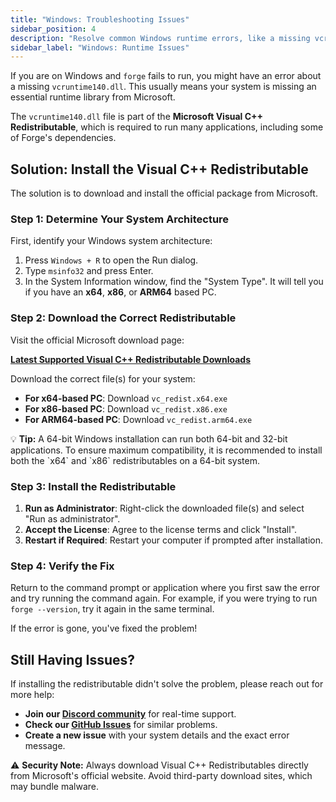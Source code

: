 ```yaml
---
title: "Windows: Troubleshooting Issues"
sidebar_position: 4
description: "Resolve common Windows runtime errors, like a missing vcruntime140.dll or other issues, by installing the Microsoft Visual C++ Redistributable."
sidebar_label: "Windows: Runtime Issues"
---
```


If you are on Windows and `forge` fails to run, you might have an error about a missing `vcruntime140.dll`. This usually means your system is missing an essential runtime library from Microsoft.

The `vcruntime140.dll` file is part of the **Microsoft Visual C++ Redistributable**, which is required to run many applications, including some of Forge's dependencies.

## Solution: Install the Visual C++ Redistributable

The solution is to download and install the official package from Microsoft.

### Step 1: Determine Your System Architecture

First, identify your Windows system architecture:

1.  Press `Windows + R` to open the Run dialog.
2.  Type `msinfo32` and press Enter.
3.  In the System Information window, find the "System Type". It will tell you if you have an **x64**, **x86**, or **ARM64** based PC.

### Step 2: Download the Correct Redistributable

Visit the official Microsoft download page:

**[Latest Supported Visual C++ Redistributable Downloads](https://learn.microsoft.com/en-us/cpp/windows/latest-supported-vc-redist?view=msvc-170)**

Download the correct file(s) for your system:

- **For x64-based PC**: Download `vc_redist.x64.exe`
- **For x86-based PC**: Download `vc_redist.x86.exe`
- **For ARM64-based PC**: Download `vc_redist.arm64.exe`

<div className="rounded-md border border-blue-300 bg-blue-50 px-4 py-2 mt-3 text-blue-900 text-sm flex items-start gap-2">
  <span className="mt-1 mr-2">💡</span>
  <span>
    <strong>Tip:</strong> A 64-bit Windows installation can run both 64-bit and 32-bit applications. To ensure maximum
    compatibility, it is recommended to install both the `x64` and `x86` redistributables on a 64-bit system.
  </span>
</div>

### Step 3: Install the Redistributable

1.  **Run as Administrator**: Right-click the downloaded file(s) and select "Run as administrator".
2.  **Accept the License**: Agree to the license terms and click "Install".
3.  **Restart if Required**: Restart your computer if prompted after installation.

### Step 4: Verify the Fix

Return to the command prompt or application where you first saw the error and try running the command again. For example, if you were trying to run `forge --version`, try it again in the same terminal.

If the error is gone, you've fixed the problem!

## Still Having Issues?

If installing the redistributable didn't solve the problem, please reach out for more help:

- **Join our [Discord community](https://discord.gg/kRZBPpkgwq)** for real-time support.
- **Check our [GitHub Issues](https://github.com/antinomyhq/forge/issues)** for similar problems.
- **Create a new issue** with your system details and the exact error message.

<div className="rounded-md border border-amber-300 bg-amber-50 px-4 py-2 mt-3 text-amber-900 text-sm flex items-start gap-2">
  <span className="mt-1 mr-2">⚠️</span>
  <span>
    <strong>Security Note:</strong> Always download Visual C++ Redistributables directly from Microsoft's official
    website. Avoid third-party download sites, which may bundle malware.
  </span>
</div>
